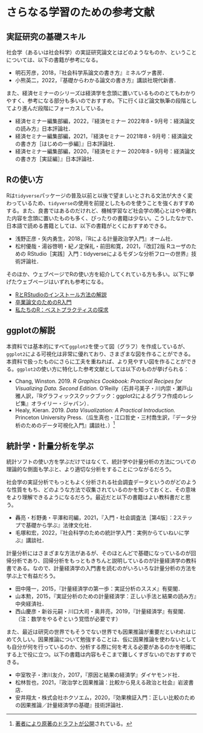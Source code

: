 # さらなる学習のための参考文献 {#reference}

## 実証研究の基礎スキル

社会学（あるいは社会科学）の実証研究論文とはどのようなものか、ということについては、以下の書籍が参考になる。

- 明石芳彦，2018，『社会科学系論文の書き方』ミネルヴァ書房．
- 小熊英二，2022，『基礎からわかる論文の書き方』講談社現代新書．

また、経済セミナーのシリーズは経済学を念頭に置いているもののとてもわかりやすく、参考になる部分も多いのでおすすめ。下に行くほど論文執筆の段階としてより進んだ段階にフォーカスしている。

- 経済セミナー編集部編，2022，『経済セミナー 2022年8・9月号：経済論文の読み方』日本評論社．
- 経済セミナー編集部編，2021，『経済セミナー 2021年8・9月号：経済論文の書き方［はじめの一歩編］』日本評論社．
- 経済セミナー編集部編，2020，『経済セミナー 2020年8・9月号：経済論文の書き方［実証編］』日本評論社．


## Rの使い方

Rは`tidyverse`パッケージの普及以前と以後で望ましいとされる文法が大きく変わっているため、`tidyverse`の使用を前提としたものを使うことを強くおすすめする。また、良書ではあるのだけれど、機械学習など社会学の関心とはやや離れた内容を念頭に置いたものも多く、ぴったりの書籍は少ない。こうしたなかで、日本語で読める書籍としては、以下の書籍がとくにおすすめできる。

-   浅野正彦・矢内勇生，2018，『Rによる計量政治学入門』オーム社．
-   松村優哉・湯谷啓明・紀ノ定保礼・前田和寛，2021，『改訂2版 Rユーザのための RStudio［実践］入門：tidyverseによるモダンな分析フローの世界』技術評論社．

そのほか、ウェブページでRの使い方を紹介してくれている方も多い。以下に挙げたウェブページはいずれも参考になる。

-   [RとRStudioのインストール方法の解説](https://yukiyanai.github.io/jp/resources/)
-   [卒業論文のためのR入門](https://tomoecon.github.io/R_for_graduate_thesis/)
-   [私たちのR：ベストプラクティスの探求](https://www.jaysong.net/RBook/)

## ggplotの解説

本資料では基本的にすべて`ggplot2`を使って図（グラフ）を作成しているが、`ggplot2`による可視化は非常に優れており、さまざまな図を作ることができる。本資料で扱ったものにさらに工夫を重ねれば、より見やすい図を作ることができる。`ggplot2`の使い方に特化した参考文献としては以下のものが挙げられる：

-   Chang, Winston. 2019. *R Graphics Cookbook: Practical Recipes for Visualizing Data. Second Edition.* O'Reilly（石井弓美子・川内崇・瀬戸山雅人訳，『Rグラフィックスクックブック：ggplot2によるグラフ作成のレシピ集』オライリー・ジャパン）．
-   Healy, Kieran. 2019. *Data Visualization: A Practical Introduction.* Princeton University Press.（瓜生真也・江口哲史・三村喬生訳，『データ分析のためのデータ可視化入門』講談社．）[^reference-1]

[^reference-1]: [著者により原著のドラフトが公開](https://socviz.co/)されている。

## 統計学・計量分析を学ぶ

統計ソフトの使い方を学ぶだけではなくて、統計学や計量分析の方法についての理論的な側面も学ぶと、より適切な分析をすることにつながるだろう。

社会学の実証分析でもっともよく分析される社会調査データというのがどのような性質をもち、どのような方法で収集されているのかを知っておくと、その意味をより理解できるようになるだろう。最近だと以下の書籍はよい教科書だと思う。

- 轟亮・杉野勇・平澤和司編，2021，『入門・社会調査法［第4版］：2ステップで基礎から学ぶ』法律文化社．
- 毛塚和宏，2022，『社会科学のための統計学入門：実例からていねいに学ぶ』講談社．

計量分析にはさまざまな方法があるが、そのほとんどで基礎になっているのが回帰分析であり、回帰分析をもっともきちんと説明しているのが計量経済学の教科書である。なので、計量経済学の入門書を読むのがいろいろな計量分析の方法を学ぶ上で有益だろう。

- 田中隆一，2015，『計量経済学の第一歩：実証分析のススメ』有斐閣．
- 山本勲，2015，『実証分析のための計量経済学：正しい手法と結果の読み方』中央経済社．
- 西山慶彦・新谷元嗣・川口大司・奥井亮，2019，『計量経済学』有斐閣．（注：数学をやるぞという覚悟が必要です）

また、最近は研究の世界でもそうでない世界でも因果推論が重要だといわれはじめて久しい。因果推論について勉強することは、仮に因果推論を使わないとしても自分が何を行っているのか、分析する際に何を考える必要があるのかを明確にする上で役に立つ。以下の書籍は内容もそこまで難しくすぎないのでおすすめできる。

- 中室牧子・津川友介，2017，『原因と結果の経済学』ダイヤモンド社．
- 松林哲也，2021，『政治学と因果推論：比較から見える政治と社会』岩波書店．
- 安井翔太・株式会社ホクソエム，2020，『効果検証入門：正しい比較のための因果推論／計量経済学の基礎』技術評論社．
